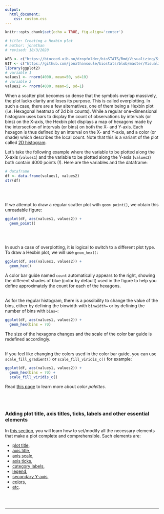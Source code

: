 ```yaml
---
output:
  html_document:
    css: custom.css
--- 
```


```r
knitr::opts_chunk$set(echo = TRUE, fig.align='center')

# title: Creating a Hexbin plot
# author: jonathan
# revised: 18/3/2020 

WEB <- c("https://bioceed.uib.no/dropfolder/bioSTATS/Rmd/Visualizing/Simple/hexbin.html")
GIT <- c("https://github.com/jonathansoule/biostats/blob/master/Visualizing/Simple/hexbin.Rmd")
library(ggplot2)
# variable 1
values1 <- rnorm(4000, mean=50, sd=10)
# variable 2
values2 <- rnorm(4000, mean=5, sd=1)
```
When a scatter plot becomes so dense that the symbols overlap massively, the plot lacks clarity and loses its purpose. This is called overplotting. In such a case, there are a few alternatives, one of them being a Hexbin plot (i.e. Hexagonal heatmap of 2d bin counts). While a regular one-dimensional histogram uses bars to display the count of observations by intervals (or bins) on the X-axis, the Hexbin plot displays a map of hexagons made by the intersection of intervals (or bins) on both the X- and Y-axis. Each hexagon is thus defined by an interval on the X- and Y-axis, and a color (or shade) which describes the local count. Note that this is a variant of the plot called [2D histogram](https://biostats.w.uib.no/creating-a-2d-histogram/){target="_blank"}.

Let's take the following example where the variable to be plotted along the X-axis (`values1`) and the variable to be plotted along the Y-axis (`values2`) both contain 4000 points (!). Here are the variables and the dataframe:
```r
# dataframe
df <- data.frame(values1, values2)
str(df)
```
<br/><br/>

If we attempt to draw a regular scatter plot with `geom_point()`, we obtain this unreadable figure:
```r
ggplot(df, aes(values1, values2)) +
  geom_point()
```
<br/><br/>

In such a case of overplotting, it is logical to switch to a different plot type.
To draw a Hexbin plot, we will use `geom_hex()`:
```r
ggplot(df, aes(values1, values2)) +
  geom_hex()  
```

A color bar guide named `count` automatically appears to the right, showing the different shades of blue (color by default) used in the figure to help you define approximately the count for each of the hexagons.
<br/><br/>

As for the regular histogram, there is a possibility to change the value of the bins, either by defining the binwidth with `binwidth=` or by defining the number of bins with `bins=`:
```r
ggplot(df, aes(values1, values2)) +
  geom_hex(bins = 70)  
```
The size of the hexagons changes and the scale of the color bar guide is redefined accordingly.
<br/><br/>

If you feel like changing the colors used in the color bar guide, you can use `scale_fill_gradient()` or `scale_fill_viridis_c()` for example:
```r
ggplot(df, aes(values1, values2)) +
  geom_hex(bins = 70) + 
  scale_fill_viridis_c()
```
Read [this page](https://biostats.w.uib.no/choosing-colors-for-your-plot/){target="_blank"} to learn more about *color palettes*.

<br/><br/>

### Adding plot title, axis titles, ticks, labels and other essential elements

In [this section](https://biostats.w.uib.no/topics/data-visualization-with-ggplot2/essential-elements/){target="_blank"}, you will learn how to set/modify all the necessary elements that make a plot complete and comprehensible. Such elements are:

+ [plot title](https://biostats.w.uib.no/title/){target="_blank"}, 
+ [axis title](https://biostats.w.uib.no/axis-titles/){target="_blank"},
+ [axis scale](https://biostats.w.uib.no/axis-scale/){target="_blank"},
+ [axis ticks](https://biostats.w.uib.no/axis-ticks/){target="_blank"},
+ [category labels](https://biostats.w.uib.no/category-labels/){target="_blank"},
+ [legend](https://biostats.w.uib.no/legend/){target="_blank"},
+ [secondary Y-axis](https://biostats.w.uib.no/secondary-y-axis/){target="_blank"},
+ [colors](https://biostats.w.uib.no/choosing-colors-for-your-plot/){target="_blank"},
+ [etc](https://biostats.w.uib.no/topics/data-visualization-with-ggplot2/essential-elements/){target="_blank"}.

<br/><br/>

***
<!-- UNCOMMENT TO ACTIVATE
Get the Rmarkdown file corresponding to this page on [GitHub](`r GIT`){target="_blank"}.
-->
